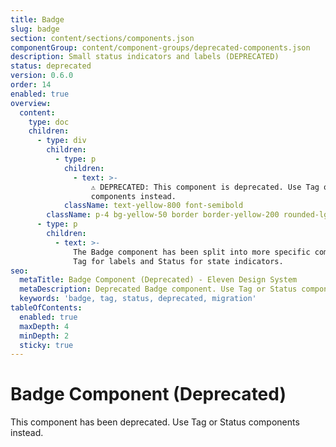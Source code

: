 ```yaml
---
title: Badge
slug: badge
section: content/sections/components.json
componentGroup: content/component-groups/deprecated-components.json
description: Small status indicators and labels (DEPRECATED)
status: deprecated
version: 0.6.0
order: 14
enabled: true
overview:
  content:
    type: doc
    children:
      - type: div
        children:
          - type: p
            children:
              - text: >-
                  ⚠️ DEPRECATED: This component is deprecated. Use Tag or Status
                  components instead.
            className: text-yellow-800 font-semibold
        className: p-4 bg-yellow-50 border border-yellow-200 rounded-lg mb-4
      - type: p
        children:
          - text: >-
              The Badge component has been split into more specific components:
              Tag for labels and Status for state indicators.
seo:
  metaTitle: Badge Component (Deprecated) - Eleven Design System
  metaDescription: Deprecated Badge component. Use Tag or Status components instead.
  keywords: 'badge, tag, status, deprecated, migration'
tableOfContents:
  enabled: true
  maxDepth: 4
  minDepth: 2
  sticky: true
---
```


# Badge Component (Deprecated)

This component has been deprecated. Use Tag or Status components instead. 
